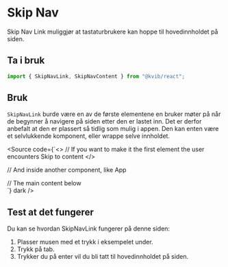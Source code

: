 
<Meta title="Komponenter/Skip Nav" />

# Skip Nav

Skip Nav Link muliggjør at tastaturbrukere kan hoppe til hovedinnholdet på siden.

## Ta i bruk

```jsx
import { SkipNavLink, SkipNavContent } from "@kvib/react";
```

## Bruk

`SkipNavLink` burde være en av de første elementene en bruker møter på når de begynner å navigere på siden etter den er lastet inn.
Det er derfor anbefalt at den er plassert så tidlig som mulig i appen. Den kan enten være et selvlukkende komponent, eller wrappe selve innholdet.

<Source code={`<>
  // If you want to make it the first element the user encounters
  <SkipNavLink>Skip to content</SkipNavLink>
  <App />
</>

// And inside another component, like App

<div>
  <SkipNavContent />
  // The main content below
</div>
`} dark />

## Test at det fungerer

Du kan se hvordan SkipNavLink fungerer på denne siden:

1. Plasser musen med et trykk i eksempelet under.
2. Trykk på tab.
3. Trykker du på enter vil du bli tatt til hovedinnholdet på siden.

<Canvas of={SkipNavStories.SkipNavLink} />
